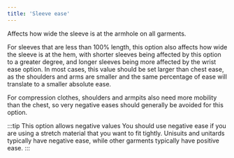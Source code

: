 ```yaml
---
title: 'Sleeve ease'
---
```


Affects how wide the sleeve is at the armhole on all garments.

For sleeves that are less than 100% length, this option also affects how wide
the sleeve is at the hem, with shorter sleeves being affected by this option to
a greater degree, and longer sleeves being more affected by the wrist ease
option. In most cases, this value should be set larger than chest ease, as the
shoulders and arms are smaller and the same percentage of ease will translate
to a smaller absolute ease.

For compression clothes, shoulders and armpits also need more mobility than the
chest, so very negative eases should generally be avoided for this option.

:::tip This option allows negative values
You should use negative ease if you are using a stretch material that you
want to fit tightly. Unisuits and unitards typically have negative ease,
while other garments typically have positive ease.
:::
